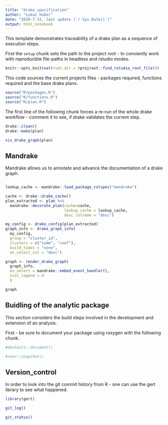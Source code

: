 ```yaml
---
title: "drake_specification"
author: "Lukas Huber"
date: "2020-7-31, last update (`r Sys.Date()`)"
output: html_notebook
---
```


This template demonstrates traceability of a drake plan as a sequence of execution steps.

First the `setup` chunk sets the path to the project root - to conviently work with reproducible file-paths in headless and rstudio modes.

```r
knitr::opts_knit$set(root.dir = rprojroot::find_rstudio_root_file())
```

This code sources the current projects files - packages required, functions required and the base drake plans.

```r
source("R/packages.R")
source("R/functions.R")
source("R/plan.R")
```

The first line of the following chunk forces a re-run of the whole drake workflow - comment it to see, if drake validates the current step.

```r
drake::clean()
drake::make(plan)
```

```r
vis_drake_graph(plan)
```

## Mandrake

Mandrake allows us to annotate and advance the documentation of a drake graph.

```r
```


```r
lookup_cache <- mandrake::load_package_colspec("mandrake")
```

```r
cache <- drake::drake_cache()
plan_extracted <- plan %>%
  mandrake::decorate_plan(cache=cache, 
                          lookup_cache = lookup_cache,
                          desc_colname = "desc")
```

```r
my_config <- drake_config(plan_extracted)
graph_info <- drake_graph_info(
  my_config, 
  group = "cluster_id", 
  clusters = c("summ", "coef"), 
  build_times = "none",
  on_select_col = "desc")

graph <- render_drake_graph(
  graph_info, 
  on_select = mandrake::embed_event_handler(),
  ncol_legend = 4
  ) 
```

```r
graph
```


## Buidling of the analytic package

This section considers the build steps involved in the development and extension of an analysis.

First - be sure to document your package using roxygen with the following chunk.

```r
#devtools::document()
```

```r
#renv::snapshot()
```

## Version_control

In order to look into the git commit history from R - one can use the gert library to see what happened.

```r
library(gert)
```
```r
git_log()
```
```r
git_status()
```

